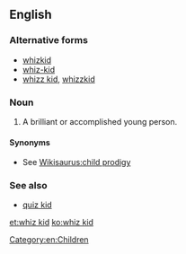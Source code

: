 {{also|whizkid|whiz-kid}}
==English==

===Alternative forms===
* [[whizkid]]
* [[whiz-kid]]
* [[whizz kid]], [[whizzkid]]

===Noun===
{{en-noun}}

# A brilliant or accomplished young person.

====Synonyms====
* See [[Wikisaurus:child prodigy]]

===See also===
* [[quiz kid]]

[[Category:en:Children]]

[[et:whiz kid]]
[[ko:whiz kid]]